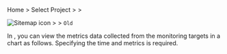 <InDoc product="oracle-v1,cubrid-v1,mssql,mssql-v1,tibero,altibase-v1">

Home &gt; Select Project &gt; <Cmdname sid="side_analysis" className="uitext" /> &gt; <Cmdname sid="side_counter" className="uitext" />

</InDoc>

<InDoc product="postgresql,oracle,oracle-pro,mysql,redis,mongodb,altibase,cubrid,db2">

![Sitemap icon](/img/ic-sitemap.svg) <Cmdname sid="sitemap" className="uitext" /> &gt; <Cmdname sid="side_analysis" className="uitext" /> &gt; <Cmdname sid="side_counter" className="uitext" /> <code className="oldfunc">Old</code>

</InDoc>

In <Cmdname sid="side_counter" className="uitext" />, you can view the metrics data collected from the monitoring targets in a chart as follows. Specifying the time and metrics is required.
